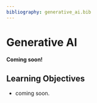 ```yaml
---
bibliography: generative_ai.bib
---
```


# Generative AI

**Coming soon!** 

::: {.callout-tip}

## Learning Objectives

* coming soon.

:::

